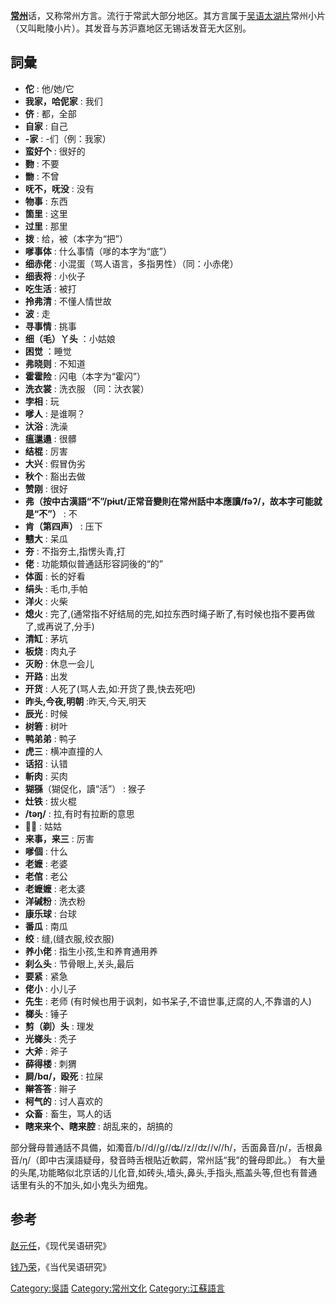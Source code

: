 {{Multiple issues|
{{expert|time=2014-07-31T14:01:09+00:00}}
{{No footnotes|time=2020-10-02T00:42:25+00:00}}
{{Refimprove|time=2020-10-02T00:42:25+00:00}}
}}
{{Infobox Language
|name= 常州话
|states=中國
|region= 常武大部分地区
|familycolor= 漢藏語系
|fam1= [[漢藏語系|漢藏語系]]
|fam2= [[漢語|漢語]]
|fam3= [[吴語|吴語]]
|fam4= [[太湖片|太湖片]]
|fam5= [[毗陵小片|毗陵小片]]
|iso1= zh| iso2b= chi| iso2t= zho| iso3=wuu| iso6=plig}}
{{IPA NOTICE}}
'''[[常州|常州]]'''话，又称常州方言。流行于常武大部分地区。其方言属于[[吴语|吴语]][[太湖片|太湖片]]常州小片（又叫毗陵小片）。其发音与苏沪嘉地区无锡话发音无大区别。

== 詞彙 ==
* '''佗''' : 他/她/它
* '''我家，哈伲家''' : 我们
* '''侪''' : 都，全部
* '''自家''' : 自己
* '''-家''' : -们（例：我家）
* '''蛮好个''' : 很好的
* '''覅''' : 不要
* '''朆''' : 不曾
* '''呒不，呒没''' : 没有
* '''物事''' : 东西
* '''箇里''' : 这里
* '''过里''' : 那里
* '''拨''' : 给，被（本字为“把”）
* '''嗲事体''' : 什么事情（嗲的本字为“底”）
* '''细赤佬''' : 小混蛋（骂人语言，多指男性）（同：小赤佬）
* '''细表将''' : 小伙子
* '''吃生活''' : 被打
* '''拎弗清''' : 不懂人情世故
* '''波''' : 走
* '''寻事情''' : 挑事
* '''细（毛）丫头''' ：小姑娘
* '''困觉''' ：睡觉  
* '''弗晓则''' : 不知道
* '''霍霍险''' : 闪电（本字为“霍闪”）
* '''洗衣裳''' : 洗衣服  （同：汏衣裳）
* '''孛相''' : 玩
* '''嗲人''' : 是谁啊？
* '''汏浴''' : 洗澡 
* '''瘟邋遢''' : 很髒
* '''结棍''' : 厉害
* '''大兴''' : 假冒伪劣
* '''秋个''' : 豁出去做
* '''赞刚''' : 很好
* '''弗（按中古漢語“不”/pɨut/正常音變則在常州話中本應讀/fəʔ/，故本字可能就是“不”）''' : 不
* '''肯（第四声）''' : 压下
* '''戆大''' : 呆瓜
* '''夯''' : 不指夯土,指愣头青,打
* '''佬''' : 功能類似普通話形容詞後的“的”
* '''体面''' : 长的好看
* '''绢头''' : 毛巾,手帕
* '''洋火''' : 火柴
* '''熄火''' : 完了,(通常指不好结局的完,如拉东西时绳子断了,有时候也指不要再做了,或再说了,分手)
* '''清缸''' : 茅坑
* '''板烧''' : 肉丸子
* '''灭盼''' : 休息一会儿
* '''开路''' : 出发
* '''开货''' : 人死了(骂人去,如:开货了畏,快去死吧)
* '''昨头,今夜,明朝''' :昨天,今天,明天
* '''辰光''' : 时候
* '''树箬''' : 树叶
* '''鸭弟弟''' : 鸭子
* '''虎三''' : 横冲直撞的人
* '''话招''' : 认错
* '''斬肉''' : 买肉
* '''猢猻'''（猢促化，讀“活”） : 猴子
* '''灶铁''' : 拔火棍
* '''/təŋ/''' : 拉,有时有拉断的意思
* '''𡚭𡚭''' : 姑姑
* '''来事，来三''' : 厉害
* '''嗲個''' : 什么
* '''老嬷''' : 老婆
* '''老倌''' : 老公
* '''老嬷嬷''' : 老太婆
* '''洋碱粉''' : 洗衣粉
* '''康乐球''' : 台球
* '''番瓜''' : 南瓜
* '''绞''' : 缝,(缝衣服,绞衣服)
* '''养小佬''' : 指生小孩,生和养育通用养
* '''刹么头''' : 节骨眼上,关头,最后
* '''要紧''' : 紧急
* '''佬小''' : 小儿子
* '''先生''' : 老师 (有时候也用于讽刺，如书呆子,不谙世事,迂腐的人,不靠谱的人)
* '''榔头''' : 锤子
* '''剪（剃）头''' : 理发
* '''光榔头''' : 秃子
* '''大斧''' : 斧子
* '''薛得楼''' : 刺猬
* '''屙/bɑ/，殴死''' : 拉屎
* '''辮答答''' : 辮子
* '''柯气的''' : 讨人喜欢的
* '''众畜''' : 畜生，骂人的话
* '''瞎来来个、瞎来腔''' : 胡乱来的，胡搞的

部分聲母普通話不具備，如濁音/b//d//g//ʥ//z//ʣ//v//ɦ/，舌面鼻音/ɲ/，舌根鼻音/ŋ/（即中古漢語疑母，發音時舌根貼近軟齶，常州話“我”的聲母即此。）
有大量的头尾,功能略似北京话的儿化音,如砖头,墙头,鼻头,手指头,瓶盖头等,但也有普通话里有头的不加头,如小鬼头为细鬼。

==参考==
[[赵元任|赵元任]]，《现代吴语研究》

[[钱乃荣|钱乃荣]]，《当代吴语研究》

{{吳語}}{{常州|state=autocollapse}}
[[Category:吳語|Category:吳語]]
[[Category:常州文化|Category:常州文化]]
[[Category:江蘇語言|Category:江蘇語言]]